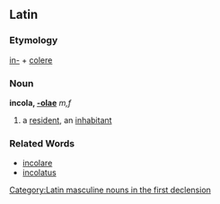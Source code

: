 ==Latin==
===Etymology===
[[in-]] + [[colere]]
===Noun===
'''incola, [[Wiktionary Appendix: Latin first declension|-olae]]''' ''m,f''

#a [[resident]], an [[inhabitant]]
===Related Words===
*[[incolare]]
*[[incolatus]]

[[Category:Latin masculine nouns in the first declension]]
